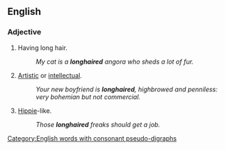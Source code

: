 ==English==

===Adjective===
{{en-adj}}

# Having long hair.
#: ''My cat is a '''longhaired''' angora who sheds a lot of fur.''
# {{lb|en|sometimes|derogatory}} [[artistic|Artistic]] or [[intellectual]].
#: ''Your new boyfriend is '''longhaired''', highbrowed and penniless: very bohemian but not commercial.''
# {{lb|en|derogatory}} [[hippie|Hippie]]-like.
#: ''Those '''longhaired''' freaks should get a job.''

[[Category:English words with consonant pseudo-digraphs]]